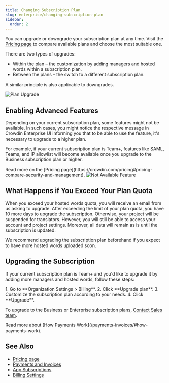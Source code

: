 ```yaml
---
title: Changing Subscription Plan
slug: enterprise/changing-subscription-plan
sidebar:
  order: 2
---
```



You can upgrade or downgrade your subscription plan at any time. Visit the [Pricing page](https://crowdin.com/pricing) to compare available plans and choose the most suitable one.

There are two types of upgrades:

* Within the plan &ndash; the customization by adding managers and hosted words within a subscription plan.
* Between the plans &ndash; the switch to a different subscription plan.

A similar principle is also applicable to downgrades.

<Image src={planUpgrade} alt="Plan Upgrade" />

## Enabling Advanced Features

Depending on your current subscription plan, some features might not be available. In such cases, you might notice the respective message in Crowdin Enterprise UI informing you that to be able to use the feature, it's necessary to upgrade to a higher plan.

For example, if your current subscription plan is Team+, features like SAML, Teams, and IP allowlist will become available once you upgrade to the Business subscription plan or higher.

<ReadMore>
  Read more on the [Pricing page](https://crowdin.com/pricing#pricing-compare-security-and-management).
</ReadMore>

<Image src={notAvailableFeature} alt="Not Available Feature" />

## What Happens if You Exceed Your Plan Quota

When you exceed your hosted words quota, you will receive an email from us asking to upgrade. After exceeding the limit of your plan quota, you have 10 more days to upgrade the subscription. Otherwise, your project will be suspended for translators. However, you will still be able to access your account and project settings. Moreover, all data will remain as is until the subscription is updated.

We recommend upgrading the subscription plan beforehand if you expect to have more hosted words uploaded soon.

## Upgrading the Subscription

If your current subscription plan is Team+ and you'd like to upgrade it by adding more managers and hosted words, follow these steps:

<Steps>
  1. Go to **Organization Settings > Billing**.
  2. Click **Upgrade plan**.
  3. Customize the subscription plan according to your needs.
  4. Click **Upgrade**.
</Steps>

To upgrade to the Business or Enterprise subscription plans, [Contact Sales team](https://crowdin.com/contact-sales).

<ReadMore>
  Read more about [How Payments Work](/payments-invoices/#how-payments-work).
</ReadMore>

## See Also

* [Pricing page](https://crowdin.com/pricing)
* [Payments and Invoices](/payments-invoices)
* [App Subscriptions](/app-subscriptions)
* [Billing Settings](/billing-settings)
